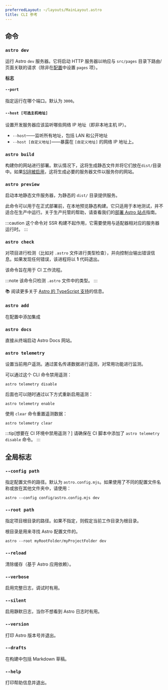 ```yaml
---
preferredLayout: ~/layouts/MainLayout.astro
title: CLI 参考
---
```


## 命令

### `astro dev`

运行 Astro `dev` 服务器。它将启动 HTTP 服务器以响应与 `src/pages` 目录下路由/页面关联的请求（除非在[配置](/zh-cn/reference/configuration-reference/)中设置 `pages` 项）。

**标志**

#### `--port`

指定运行在哪个端口。默认为 `3000`。

#### `--host [可选主机地址]`

设置开发服务器应该监听哪些网络 IP 地址（即非本地主机 IP）。

- `--host`——监听所有地址，包括 LAN 和公开地址
- `--host [自定义地址]`——暴露在 `[自定义地址]` 的网络 IP 地址上。

### `astro build`

构建你的网站进行部署。默认情况下，这将生成静态文件并将它们放在`dist/`目录中。如果[SSR被启用](/zh-cn/guides/server-side-rendering/)，这将生成必要的服务器文件以服务你的网站。

### `astro preview`

启动本地静态文件服务器，为静态的 `dist/` 目录提供服务。

此命令可以用于在正式部署前，在本地预览静态构建。它只适用于本地测试，并不适合在生产中运行。关于生产托管的帮助，请查看我们的[部署 Astro 站点](/zh-cn/guides/deploy/)指南。

:::caution
这个命令对 SSR 构建不起作用，它需要使用与适配器相对应的服务器运行时。
:::

### `astro check`

对项目进行检测（比如对 `.astro` 文件进行类型检查），并向控制台输出错误信息。如果发现任何错误，该进程将以 **1** 代码退出。

该命令旨在用于 CI 工作流程。

:::note
该命令只检测 `.astro` 文件中的类型。
:::

📚 阅读更多关于 [Astro 的 TypeScript 支持](/zh-cn/guides/typescript/)的信息。

### `astro add`

在配置中添加集成

### `astro docs`

直接从终端启动 Astro Docs 网站。

### `astro telemetry`

设置当前用户遥测。通过匿名传递数据进行遥测，对常用功能进行监测。

可以通过这个 CLI 命令禁用遥测：

```shell
astro telemetry disable
```

后面也可以随时通过以下方式重新启用遥测：

```shell
astro telemetry enable
```

使用 `clear` 命令重置遥测数据：

```shell
astro telemetry clear
```

:::tip[想要在 CI 环境中禁用遥测？]
请确保在 CI 脚本中添加了 `astro telemetry disable` 命令。
:::

## 全局标志

### `--config path`

指定配置文件的路径。默认为 `astro.config.mjs`。如果使用了不同的配置文件名称或放在其他文件夹中，请使用：

```shell
astro --config config/astro.config.mjs dev
```

### `--root path`

指定项目根目录的路径。如果不指定，则假定当前工作目录为根目录。

根目录是用来寻找 Astro 配置文件的。

```shell
astro --root myRootFolder/myProjectFolder dev
```

### `--reload`

清除缓存（基于 Astro 应用依赖）。

### `--verbose`

启用完整日志，调试时有用。

### `--silent`

启用静默日志，当你不想看到 Astro 日志时有用。

### `--version`

打印 Astro 版本号并退出。

### `--drafts`

在构建中包括 Markdown 草稿。

### `--help`

打印帮助信息并退出。
